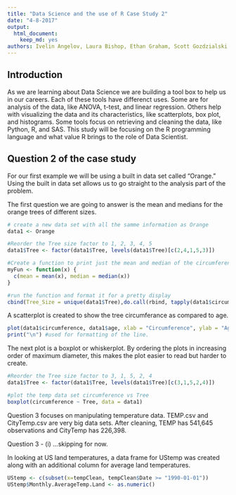 ```yaml
---
title: "Data Science and the use of R Case Study 2"
date: "4-8-2017"
output:
  html_document:
    keep_md: yes
authors: Ivelin Angelov, Laura Bishop, Ethan Graham, Scott Gozdzialski
---
```



## Introduction
As we are learning about Data Science we are building a tool box to help us in our careers.  Each of these tools have differenct uses.  Some are for analysis of the data, like ANOVA, t-test, and linear regression.  Others help with visualizing the data and its characteristics, like scatterplots, box plot, and histograms.  Some tools focus on retrieving and cleaning the data, like Python, R, and SAS.  This study will be focusing on the R programming language and what value R brings to the role of Data Scientist.


## Question 2 of the case study
For our first example we will be using a built in data set called "Orange." Using the built in data set allows us to go straight to the analysis part of the problem.

The first question we are going to answer is the mean and medians for the orange trees of different sizes.
```r
# create a new data set with all the samme information as Orange
data1 <- Orange  

#Reorder the Tree size factor to 1, 2, 3, 4, 5
data1$Tree <- factor(data1$Tree, levels(data1$Tree)[c(2,4,1,5,3)])

#Create a function to print just the mean and median of the circumference
myFun <- function(x) {
  c(mean = mean(x), median = median(x))
}

#run the function and format it for a pretty display
cbind(Tree_Size = unique(data1$Tree),do.call(rbind, tapply(data1$circumference, data1$Tree, myFun)))
```

A scatterplot is created to show the tree circumferance as compared to age.

```r
plot(data1$circumference, data1$age, xlab = "Circumference", ylab = "Age")
print("\n") #used for formatting of the line.
```

The next plot is a boxplot or whiskerplot. By ordering the plots in increasing order of maximum diameter, this makes the plot easier to read but harder to create.  
```r
#Reorder the Tree size factor to 3, 1, 5, 2, 4
data1$Tree <- factor(data1$Tree, levels(data1$Tree)[c(3,1,5,2,4)])

#plot the temp data set circumference vs Tree
boxplot(circumference ~ Tree, data = data1)
```

Question 3 focuses on manipulating temperature data.  TEMP.csv and CityTemp.csv are very big data sets.  After cleaning, TEMP has 541,645 observations and CityTemp has 226,398.  

Question 3 - (i)  ...skipping for now.

In looking at US land temperatures, a data frame for UStemp was created along with an additional column for average land temperatures.
```r
UStemp <- c(subset(x=tempClean, tempClean$Date >= "1990-01-01"))
UStemp$Monthly.AverageTemp.Land <- as.numeric()
```


